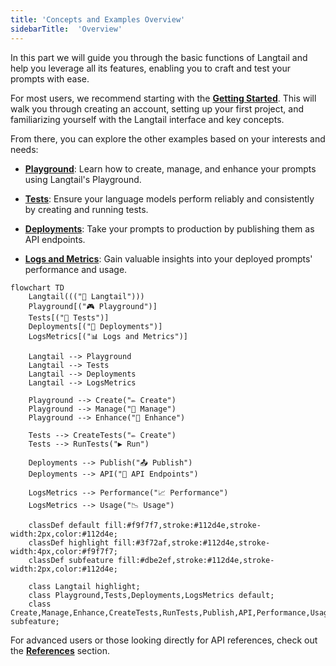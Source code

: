 ```yaml
---
title: 'Concepts and Examples Overview'
sidebarTitle:  'Overview'
---
```


In this part we will guide you through the basic functions of Langtail and help you leverage all its features, enabling you to craft and test your prompts with ease.

For most users, we recommend starting with the [**Getting Started**](/introduction/getting-started). This will walk you through creating an account, setting up your first project, and familiarizing yourself with the Langtail interface and key concepts.

From there, you can explore the other examples based on your interests and needs:

* [**Playground**](/concepts-and-examples/playground/overview): Learn how to create, manage, and enhance your prompts using Langtail's Playground.

* [**Tests**](/concepts-and-examples/tests/overview): Ensure your language models perform reliably and consistently by creating and running tests.

* [**Deployments**](/concepts-and-examples/deployments/overview): Take your prompts to production by publishing them as API endpoints.

* [**Logs and Metrics**](/concepts-and-examples/logs-and-metrics/overview): Gain valuable insights into your deployed prompts' performance and usage.

```mermaid
flowchart TD
    Langtail((("🚀 Langtail")))
    Playground[("🎮 Playground")]
    Tests[("🧪 Tests")]
    Deployments[("🚀 Deployments")]
    LogsMetrics[("📊 Logs and Metrics")]

    Langtail --> Playground
    Langtail --> Tests
    Langtail --> Deployments
    Langtail --> LogsMetrics

    Playground --> Create("✏️ Create")
    Playground --> Manage("🔧 Manage")
    Playground --> Enhance("🔼 Enhance")

    Tests --> CreateTests("✏️ Create")
    Tests --> RunTests("▶️ Run")

    Deployments --> Publish("📤 Publish")
    Deployments --> API("🔌 API Endpoints")

    LogsMetrics --> Performance("📈 Performance")
    LogsMetrics --> Usage("📉 Usage")

    classDef default fill:#f9f7f7,stroke:#112d4e,stroke-width:2px,color:#112d4e;
    classDef highlight fill:#3f72af,stroke:#112d4e,stroke-width:4px,color:#f9f7f7;
    classDef subfeature fill:#dbe2ef,stroke:#112d4e,stroke-width:2px,color:#112d4e;
    
    class Langtail highlight;
    class Playground,Tests,Deployments,LogsMetrics default;
    class Create,Manage,Enhance,CreateTests,RunTests,Publish,API,Performance,Usage subfeature;
```

For advanced users or those looking directly for API references, check out the [**References**](/api-reference/endpoint/invoke-deployed-prompt) section.